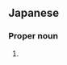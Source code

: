 ==Japanese==
{{ja-kanjitab|yomi=k|しろ|たいら|r=y|k2=だいら}}

===Proper noun===
{{ja-pos|proper|しろだいら}}

# {{surname|lang=ja|sort=しろだいら}}